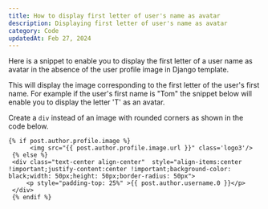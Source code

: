 ```yaml
---
title: How to display first letter of user's name as avatar 
description: Displaying first letter of user's name as avatar 
category: Code
updatedAt: Feb 27, 2024
---
```


Here is a snippet to enable you to display the first letter of a user name as avatar in the absence of the user profile image in Django template. 

This will display the image corresponding to the first letter of the user's first name. For example if the user's first name is "Tom" the snippet below will enable you to display the letter 'T'  as an avatar. 

Create a `div` instead of an image with rounded corners as shown in the code below.

```
{% if post.author.profile.image %}
      <img src="{{ post.author.profile.image.url }}" class='logo3'/>
 {% else %}
 <div class="text-center align-center"  style="align-items:center !important;justify-content:center !important;background-color: black;width: 50px;height: 50px;border-radius: 50px">
     <p style="padding-top: 25%" >{{ post.author.username.0 }}</p>
 </div>
 {% endif %}
```
